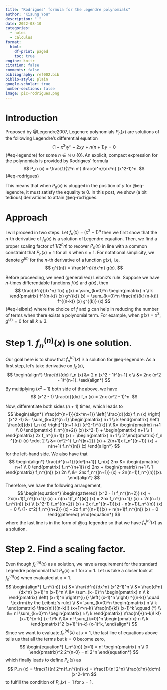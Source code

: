 ```yaml
---
title: "Rodrigues' formula for the Legendre polynomials"
author: "Kisung You"
description: " " 
date: 2022-08-10
categories:
  - notes
  - calculus
format: 
  html:
    df-print: paged
    toc: true
engine: knitr
citation: false
comments: false
bibliography: ref002.bib
biblio-style: plain
google-scholar: true
number-sections: false
image: pic-rodrigues.png
---
```


# Introduction

Proposed by @Legendre2007, Legendre polynomials $P_n (x)$ are solutions of the following Legendre's differential equation
$$
(1-x^2) y'' - 2x y' + n(n+1) y = 0
$$ {#eq-legendre}
for some $n \in \mathbb{N}\cup \{0\}$. An explicit, compact expression for the polynomials is provided by Rodrigues' formula
$$
P_n (x) = \frac{1}{2^n n!} \frac{d^n}{dx^n} (x^2-1)^n.
$$ {#eq-rodrigues}

This means that when $P_n (x)$ is plugged in the position of $y$ for @eq-legendre, it must satisfy the equality to 0. In this post, we show (a bit tedious) derivations to attain @eq-rodrigues.

# Approach
I will proceed in two steps. Let $f_n (x) = (x^2 - 1)^n$ then we first show that the $n$-th derivative of $f_n (x)$ is a solution of Legendre equation. Then, we find a proper scaling factor of $1/ 2^n n!$ to recover $P_n (x)$ in line with a common constraint that $P_n (x) = 1$ for all $n$ when $x=1$. For notational simplicity, we denote $g^{(n)}$ for the $n$-th derivative of a function $g(x)$, i.e,
$$
g^{(n)} = \frac{d^n}{dx^n} g(x).
$$

Before proceeding, we need (generalized) Leibniz's rule. Suppose we have $n$-times differentiable functions $f(x)$ and $g(x)$, then 
$$
\frac{d^n}{dx^n} f(x) g(x) = \sum_{k=0}^n
\begin{pmatrix}
n \\ k
\end{pmatrix}
f^{(n-k)} (x) g^{(k)} (x) = \sum_{k=0}^n \frac{n!}{k! (n-k)!} f^{(n-k)} (x) g^{(k)} (x) 
$$ {#eq-leibniz}
where the choice of $f$ and $g$ can help in reducing the number of terms when there exists a polynomial term. For example, when $g(x) = x^2$, $g^{(k)} = 0$ for all $k \geq 3$. 

# Step 1. $f_n^{(n)} (x)$ is one solution.


Our goal here is to show that $f_n^{(n)}(x)$ is a solution for @eq-legendre. As a first step, let's take derivative on $f_n (x)$,
$$
\begin{align*}
\frac{d}{dx} f_n (x) &= 2 n (x^2  - 1)^{n-1} x \\
&= 2nx (x^2 - 1)^{n-1}.
\end{align*}
$$
By multiplying $(x^2 - 1)$ both side of the above, we have
$$
(x^2 - 1) \frac{d}{dx} f_n (x)  = 2nx (x^2 - 1)^n.
$$

Now, differentiate both sides $(n+1)$ times, which leads to 
$$
\begin{align*}
\frac{d^{n+1}}{dx^{n+1}} \left[ \frac{d}{dx} f_n (x) \right]  (x^2 -1) 
&= \sum_{k=0}^{n+1}
\begin{pmatrix}
n+1 \\ k
\end{pmatrix}
\left( \frac{d}{dx} f_n (x) \right)^{(n+1-k)} (x^2-1)^{(k)} \\
&= 
\begin{pmatrix}
n+1 \\ 0
\end{pmatrix}
f_n^{(n+2)} (x) (x^2-1) + 
\begin{pmatrix}
n+1 \\ 1
\end{pmatrix}
2x f_n^{(n+1)}  (x) +
\begin{pmatrix}
n+1 \\ 2
\end{pmatrix}
f_n ^{(n)} (x) \cdot 2 \\
&= (x^2-1) f_n^{(n+2)} (x) + 2(n+1)x f_n^{(n+1)} (x) + 
n(n+1) f_n^{(n)} (x) 
\end{align*}
$$
for the left-hand side. We also have that 
$$
\begin{align*}
\frac{d^{n+1}}{dx^{n+1}} f_n(x) 2nx &=
\begin{pmatrix}
n+1 \\ 0
\end{pmatrix} 
f_n^{(n+1)} (x) 2nx + 
\begin{pmatrix}
n+1 \\ 1
\end{pmatrix}
f_n^{(n)} (x) 2n \\
&= 2nx f_n^{(n+1)} (x) + 2n(n+1)f_n^{(n)}(x). 
\end{align*}
$$
Therefore, we have the following arrangement,
$$
\begin{equation*}
	\begin{gathered}
	(x^2 - 1) f_n^{(n+2)} (x) + 2x(n+1)f_n^{(n+1)} (x) + n(n+1)f_n^{(n)} (x) = 
	2nx f_n^{(n+1)} (x) + 2n(n+1) f_n^{(n)} (x) \\
	(x^2-1) f_n^{(n+2)} (x) + 2x f_n^{(n+1)}(x) - n(n+1)f_n^{(n)} (x) = 0 \\
	(1- x^2) f_n^{(n+2)} (x) - 2x f_n^{(n+1)}(x) + n(n+1)f_n^{(n)} (x) = 0
	\end{gathered}
\end{equation*}
$$
where the last line is in the form of @eq-legendre so that we have $f_n^{(n)} (x)$ as a solution. 

# Step 2. Find a scaling factor.

Even though $f_n^{(n)} (x)$ as a solution, we have a requirement for the standard Legendre polynomial that $P_n (x)=1$ for $x=1$. Let us take a closer look at $f_n^{(n)}(x)$ when evaluated at $x=1$.
$$
\begin{align*}
f_n^{(n)} (x) &= \frac{d^n}{dx^n} (x^2-1)^n \\
&= \frac{d^n}{dx^n} (x+1)^n (x-1)^n \\
&= \sum_{k=0}^n \begin{pmatrix}
n \\ k
\end{pmatrix}
\left( (x+1)^n \right)^{(k)} \left( (x-1)^n \right) ^{(n-k)} \quad \textrm{by the Leibniz's rule} \\
&= \sum_{k=0}^n \begin{pmatrix}
n \\ k
\end{pmatrix}
\frac{n!}{(n-k)!} (x+1)^{n-k} \frac{n!}{k!} (x-1)^k \qquad (*) \\
&= n! \sum_{k=0}^n \begin{pmatrix}
n \\ k
\end{pmatrix} \frac{n!}{(n-k)! k!} (x+1)^{n-k} (x-1)^k \\
&= n! \sum_{k=0}^n \begin{pmatrix}
n \\ k
\end{pmatrix}^2 (x+1)^{n-k} (x-1)^k,
\end{align*}
$$
Since we want to evaluate $f_n^{(n)} (x)$ at $x=1$, the last line of equations above tells us that all the terms but $k=0$ become zero, 
$$
\begin{equation*}
f_n^{(n)} (x=1) = n! \begin{pmatrix}
n \\ 0
\end{pmatrix}^2 2^{n-0} = n! 2^n
\end{equation*}
$$
which finally leads to define $P_n (x)$ as
$$
P_n (x) = \frac{1}{n! 2^n}f_n^{(n)}(x)  = \frac{1}{n! 2^n} \frac{d^n}{dx^n} (x^2-1)^n
$$
to fulfill the condition of $P_n (x) =1$ for $x=1$. 